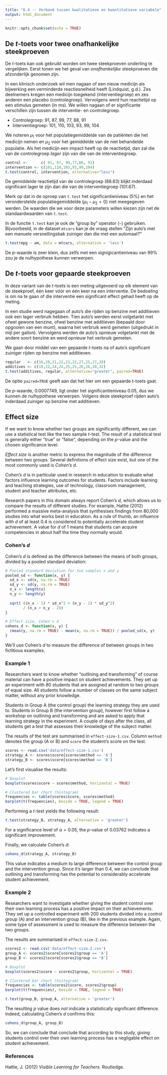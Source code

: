 ```yaml
---
title: "6.4 -- Verband tussen kwalitatieve en kwantitatieve variabele"
output: html_document
---
```


```r
knitr::opts_chunk$set(echo = TRUE)
```

## De $t$-toets voor twee onafhankelijke steekproeven

De $t$-toets kan ook gebruikt worden om twee steekproeven onderling te vergelijken. Eerst tonen we het geval van *onafhankelijke* steekproeven die afzonderlijk genomen zijn.

In een klinisch onderzoek wil men nagaan of een nieuw medicijn als bijwerking een verminderde reactiesnelheid heeft (Lindquist, g.d.).
Zes deelnemers kregen een medicijn toegekend (interventiegroep) en zes anderen een placebo (controlegroep). Vervolgens werd hun reactietijd op een stimulus gemeten (in ms). We willen nagaan of er significante verschillen zijn tussen de interventie- en controlegroep.

- Controlegroep: 91, 87, 99, 77, 88, 91
- Interventiegroep: 101, 110, 103, 93, 99, 104

We noteren $\mu_1$ voor het populatiegemiddelde van de patiënten die het medicijn nemen en $\mu_2$ voor het gemiddelde van de niet behandelde populatie. Als het medicijn een impact heeft op de reactietijd, dan zal die van de controlegroep *lager* zijn van die van de interventiegroep.

```r
control <-      c( 91, 87, 99,77,88, 91)
intervention <- c(101,110,103,93,99,104)
t.test(control, intervention, alternative="less")
```

De gemiddelde reactietijd van de controlegroep (88.83) blijkt inderdaad significant lager te zijn dan die van de interventiegroep (101.67).

Merk op dat in de oproep van `t.test` het significantieniveau (5%) en het veronderstelde populatiegemiddelde ($\mu_1 - \mu_2 = 0$) niet meegegeven werden. De waarden die we voor deze parameters willen kiezen zijn net de standaardwaarden van `t.test`.

In de functie `t.test` kan je ook de "group by" operator (`~`) gebruiken. Bijvoorbeeld, in de dataset `mtcars` kan je de vraag stellen "Zijn auto's met een manuele versnellingsbak zuiniger dan die met een automaat?"

```r
t.test(mpg ~ am, data = mtcars, alternative = 'less')
```

De $p$-waarde is zeer klein, dus zelfs met een signigicantieniveau van 99% zou je de nulhypothese kunnen verwerpen.

## De $t$-toets voor gepaarde steekproeven

In deze variant van de $t$-toets is een meting uitgevoerd op elk element van de steekproef, &eacute;&eacute;n keer v&oacute;&oacute;r en &eacute;&eacute;n keer na een interventie. De bedoeling is om na te gaan of die interventie een significant effect gehad heeft op de meting.

In een studie werd nagegaan of auto's die rijden op benzine met additieven ook een lager verbruik hebben. Tien auto's werden eerst volgetankt met ofwel gewone benzine, ofwel benzine met additieven (bepaald door opgooien van een munt), waarna het verbruik werd gemeten (uitgedrukt in mijl per gallon). Vervolgens werden de auto's opnieuw volgetankt met de andere soort benzine en werd opnieuw het verbruik gemeten.

We gaan door middel van een gepaarde $t$-toets na of auto's significant zuiniger rijden op benzine met additieven.

```r
regular   <- c(16,20,21,22,23,22,27,25,27,28)
additives <- c(19,22,24,24,25,25,26,26,28,32)
t.test(additives, regular, alternative="greater", paired=TRUE)
```


De optie `paired=TRUE` geeft aan dat het hier om een gepaarde t-toets gaat.

De $p$-waarde, 0.0007749, ligt onder het significantieniveau 0.05, dus we kunnen de nulhypothese verwerpen. Volgens deze steekproef rijden auto's inderdaad zuiniger op benzine met additieven.

## Effect size

If we want to know whether two groups are significantly different, we can use a statistical test like the two sample $t$-test. The result of a statistical test is generally either "true" or "false", depending on the $p$-value and the chosen significance level.

*Effect size* is another metric to express the magnitude of the difference between two groups. Several definitions of effect size exist, but one of the most commonly used is *Cohen's $d$*.

*Cohen's $d$* is in particular used in research in education to evaluate what factors influence learning outcomes for students. Factors include learning and teaching strategies, use of technology, classroom management, student and teacher attributes, etc.

Research papers in this domain always report Cohen's $d$, which allows us to compare the results of different studies. For example, Hattie (2012) performed a massive meta-analysis that synthesises findings from 80,000 studies into what works best in education. As a rule of thumb, an influence with $d$ of at least 0.4 is considered to potentially accelerate student achievement. A value for $d$ of 1 means that students can acquire competencies in about half the time they normally would.

### Cohen's $d$

Cohen's $d$ is defined as the difference between the means of both groups, divided by a pooled standard deviation:

```r
# Pooled standard deviation for two samples x and y
pooled_sd <- function(x, y) {
  sd_x <- sd(x, na.rm = TRUE)
  sd_y <- sd(y, na.rm = TRUE)
  n_x <- length(x)
  n_y <- length(y)
  
  sqrt( ((n_x - 1) * sd_x^2 + (n_y - 1) * sd_y^2)
        / (n_x + n_y - 2))
}

# Effect size, Cohen's d
cohens_d <- function(x, y) {
  (mean(y, na.rm = TRUE) - mean(x, na.rm = TRUE)) / pooled_sd(x, y)
}
```

We'll use Cohen's $d$ to measure the difference of between groups in two fictitious examples.

### Example 1

Researchers want to know whether "outlining and transforming" of course material can have a positive impact on student achievements. They set up an experiment with 80 students that are assigned at random to two groups of equal size. All students follow a number of classes on the same subject matter, without any prior knowledge.

Students in Group A (the control group) the learning strategy they are used to. Students in Group B (the intervention group), however first follow a workshop on outlining and transforming and are asked to apply that learning strategy in the experiment. A couple of days after the class, all students get a test that assesses their knowledge of the subject matter.

The results of the test are summarised in `effect-size-1.csv`. Column `method` denotes the group (A or B) and `score` the student's score on the test.

```r
scores <- read.csv('data/effect-size-1.csv')
strategy_A <- scores$score[scores$method == 'A']
strategy_B <- scores$score[scores$method == 'B']
```

Let's first visualise the results:

```r
# Boxplot
boxplot(scores$score ~ scores$method, horizontal = TRUE)

# Clustered bar chart (histogram)
frequencies <- table(scores$score, scores$method)
barplot(t(frequencies), beside = TRUE, legend = TRUE)
```

Performing a $t$-test yields the following result:

```r
t.test(strategy_B, strategy_A, alternative = 'greater')
```

For a significance level of $\alpha = 0.05$, the $p$-value of 0.03762 indicates a significant improvement.

Finally, we calculate Cohen's $d$:

```r
cohens_d(strategy_A, strategy_B)
```

This value indicates a medium to large difference between the control group and the intervention group. Since it's larger than 0.4, we can conclude that outlining and transforming has the potential to considerably accelerate student achievement.

### Example 2

Researchers want to investigate whether giving the student control over their own learning process has a positive impact on their achievements. They set up a controlled experiment with 200 students divided into a control group (A) and an intervention group (B), like in the previous example. Again, some type of assessment is used to measure the difference between the two groups.

The results are summarised in `effect-size-2.csv`. 

```r
scores2 <- read.csv('data/effect-size-2.csv')
group_A <- scores2$score[scores2$group == 'A']
group_B <- scores2$score[scores2$group == 'B']
```


```r
# Boxplot
boxplot(scores2$score ~ scores2$group, horizontal = TRUE)

# Clustered bar chart (histogram)
frequencies <- table(scores2$score, scores2$group)
barplot(t(frequencies), beside = TRUE, legend = TRUE)
```

```r
t.test(group_B, group_A, alternative = 'greater')
```

The resulting $p$ value does *not* indicate a statistically significant difference. Indeed, calculating Cohen's $d$ confirms this:

```r
cohens_d(group_A, group_B)
```

So, we can conclude that conclude that according to this study, giving students control over their own learning process has a negligable effect on student achievement.

### References

Hattie, J. (2012) *Visible Learning for Teachers.* Routledge.

